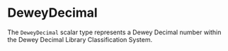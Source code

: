 # DeweyDecimal

The `DeweyDecimal` scalar type represents a Dewey Decimal number within the Dewey Decimal Library Classification System.
